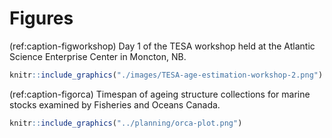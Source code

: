 # Figures


(ref:caption-figworkshop) Day 1 of the TESA workshop held at the Atlantic Science Enterprise Center in Moncton, NB.
```r
knitr::include_graphics("./images/TESA-age-estimation-workshop-2.png")
```

(ref:caption-figorca) Timespan of ageing structure collections for marine stocks examined by Fisheries and Oceans Canada.
```r
knitr::include_graphics("../planning/orca-plot.png")
```
